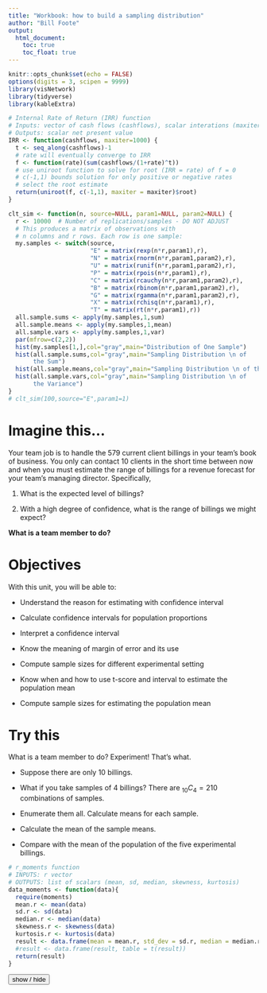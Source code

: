 ---
title: "Workbook: how to build a sampling distribution"
author: "Bill Foote"
output: 
  html_document:
    toc: true
    toc_float: true
---

<script>
function showText(y) {
    var x = document.getElementById(y);
    if (x.style.display === "none") {
        x.style.display = "block";
    } else {
        x.style.display = "none";
    }
}
</script>

```{r setup, include=FALSE}
knitr::opts_chunk$set(echo = FALSE)
options(digits = 3, scipen = 9999)
library(visNetwork)
library(tidyverse)
library(kableExtra)

# Internal Rate of Return (IRR) function
# Inputs: vector of cash flows (cashflows), scalar interations (maxiter)
# Outputs: scalar net present value
IRR <- function(cashflows, maxiter=1000) {
  t <- seq_along(cashflows)-1
  # rate will eventually converge to IRR
  f <- function(rate)(sum(cashflows/(1+rate)^t))
  # use uniroot function to solve for root (IRR = rate) of f = 0
  # c(-1,1) bounds solution for only positive or negative rates
  # select the root estimate
  return(uniroot(f, c(-1,1), maxiter = maxiter)$root)
}

clt_sim <- function(n, source=NULL, param1=NULL, param2=NULL) {
  r <- 10000  # Number of replications/samples - DO NOT ADJUST
  # This produces a matrix of observations with  
  # n columns and r rows. Each row is one sample:
  my.samples <- switch(source,
                       "E" = matrix(rexp(n*r,param1),r),
                       "N" = matrix(rnorm(n*r,param1,param2),r),
                       "U" = matrix(runif(n*r,param1,param2),r),
                       "P" = matrix(rpois(n*r,param1),r),
                       "C" = matrix(rcauchy(n*r,param1,param2),r),
                       "B" = matrix(rbinom(n*r,param1,param2),r),
                       "G" = matrix(rgamma(n*r,param1,param2),r),
                       "X" = matrix(rchisq(n*r,param1),r),
                       "T" = matrix(rt(n*r,param1),r))
  all.sample.sums <- apply(my.samples,1,sum)
  all.sample.means <- apply(my.samples,1,mean)   
  all.sample.vars <- apply(my.samples,1,var) 
  par(mfrow=c(2,2))
  hist(my.samples[1,],col="gray",main="Distribution of One Sample")
  hist(all.sample.sums,col="gray",main="Sampling Distribution \n of
       the Sum")
  hist(all.sample.means,col="gray",main="Sampling Distribution \n of the Mean")
  hist(all.sample.vars,col="gray",main="Sampling Distribution \n of
       the Variance")
}
# clt_sim(100,source="E",param1=1)
```


# Imagine this...

Your team job is to handle the 579 current client billings in your team's book of business. You only can contact 10 clients in the short time between now and when you must estimate the range of billings for a revenue forecast for your team's managing director. Specifically,

  1. What is the expected level of billings?

  2. With a high degree of confidence, what is the range of billings we might expect?

**What is a team member to do?**

# Objectives

With this unit, you will be able to:

- Understand the reason for estimating with confidence interval

- Calculate confidence intervals for population proportions

- Interpret a confidence interval

- Know the meaning of margin of error and its use

- Compute sample sizes for different experimental setting

- Know when and how to use t-score and interval to estimate the population mean

- Compute sample sizes for estimating the population mean

# Try this

What is a team member to do? Experiment! That's what. 

- Suppose there are only 10 billings. 

- What if you take samples of 4 billings? There are $_{10}C_4 = 210$ combinations of samples.

- Enumerate them all. Calculate means for each sample.

- Calculate the mean of the sample means.

- Compare with the mean of the population of the five experimental billings.

```{r echo = FALSE, mysize=TRUE, size='\\normalsize'}
# r_moments function
# INPUTS: r vector
# OUTPUTS: list of scalars (mean, sd, median, skewness, kurtosis)
data_moments <- function(data){
  require(moments)
  mean.r <- mean(data)
  sd.r <- sd(data)
  median.r <- median(data)
  skewness.r <- skewness(data)
  kurtosis.r <- kurtosis(data)
  result <- data.frame(mean = mean.r, std_dev = sd.r, median = median.r, skewness = skewness.r, kurtosis = kurtosis.r)
  #result <- data.frame(result, table = t(result))
  return(result)
}
```

<button onclick="showText('myDIV1')">show / hide</button>
<div id="myDIV1" style="display:none;">
</br>

[In the simulation worksheet of the accompanying workbook](inference-of-data-1-confidence-interval.xlsx) is the experimental population of 10 billings and their mean. Next to the population are several samples of 4 each from this population with replacement. Means of each sample are tabulated along with the mean of the sample means.

Below is the distribution the random variable, sample means. This figure along with summary statistics is in the summary worksheet.

```{r, out.width = "75%", echo = FALSE}
x <- c(177.67, 169.33, 149.67, 142.33, 126, 90, 86, 201, 111, 134 )
N <- 10
n <- 4
n_samples <- choose(N,n)
set.seed(1016)
mean_sim <- replicate(n_samples, mean(sample(x, size = n, replace = TRUE)))
n_bins <- 10
mean_width <- (max(mean_sim) - min(mean_sim)) / n_bins
sim_df <- data.frame(mean = mean_sim)
title_samples <- paste("Sample Means: N = ",N,", n = ", n,", Samples = ", n_samples)

ggplot(sim_df, aes(x= mean)) + 
    geom_histogram(aes(y = ..density..), fill = "blue", color = "white", binwidth = mean_width) +   ggtitle(title_samples)
```

```{r, echo = FALSE}
ans <- data_moments(x)
ans <- round(ans, 4)
title_raw <- "Billing data: 10 observations"
knitr::kable(ans, caption = title_raw)
ans <- data_moments(mean_sim)
ans <- round(ans, 4)
knitr::kable(ans, caption = title_samples)

```

- Observations?

  1. Approximately symmetric
  2. Defined on + to - infinity
  3. Almost mesokurtic
  4. Mean of sample means is equal to the population mean
  5. Standard deviation of sample means is about half of the population standard deviation

- Recommendations?

# What about the sample standard deviation?

We supposed we had a experimental population of 10 billings. 

- We just pulled several samples of sample size 4 from this population.

- We just found out that the mean of the sample means is the same as the population mean. This the same as saying that the point estimate of the mean of the sample means is unbiased.

- The samples are all pulled from a population with population mean $\mu = 138$ and  has a population standard deviation of $\sigma = 35.33$.

- All of this means that each and every draw of each of the 4 sampled billings comes from a population distributed with a $\mu = 138$ and a population standard deviation of $\sigma = 35.33$.

# Explore a bit further

Each and every draw of each of the 4 sampled billings comes from a population distributed with a $\mu = 138$ and a population standard deviation of $\sigma = 35.33$.

- Each sample is a draw of 4 billings $X = \{X_1, X_2, X_3, X_4\}$, where 1, 2, 3 and 4 are simply any four draws from the population. Each of the drawn Xs came from the experimental population of 10 billings.

- The mean of the samples is then
\[
\bar X = \frac{1}{4}(X_1+X_2+X_3+X_4)
\]
- The variance (square of the standard deviation) of the sample mean is then
\[
\sigma_{\bar X}^2 = \left( \frac{1}{4} \right)^2 (\sigma_{X_1}^2 + \sigma_{X_2}^2 + \sigma_{X_3}^2 + \sigma_{X_4}^2)
\]
- The variance (square of the standard deviation) of the independently drawn (no intersection!) _sum_ of the samples themselves is
\[
\sigma_{(X_1+X_2+X_3+X_4)}^2 = \sigma_{X_1}^2 + \sigma_{X_2}^2 + \sigma_{X_3}^2 + \sigma_{X_4}^2
\]

- But $\sigma_{X_1}^2 + \sigma_{X_2}^2 + \sigma_{X_3}^2 + \sigma_{X_4}^2 = 4\sigma^2$, four times the square of the population standard deviation. So that,
\[
\sigma_{\bar X}^2 = \left( \frac{1}{4} \right)^2 4\sigma^2 = \frac{\sigma^2}{4}
\]
and for any sample size $n$, we have the standard deviation of the sampled means as
\[
\sigma_{\bar X} = \frac{\sigma}{\sqrt{n}}
\]
- For our experiment all of this indicates that the distribution of the sample means is

` 1. Approximately normally distributed with 
  2. Mean = population mean $\mu = 138$, and
  3. Standard deviation $\sigma_{\bar X} = \frac{35.33}{\sqrt{4}} = 17.70$
